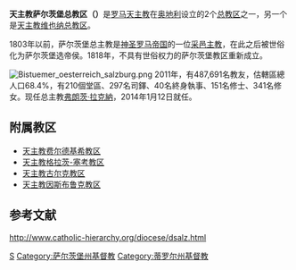 {{noteTA
|G1=奥地利地名
}}
{{Infobox Roman Catholic diocese
|name=萨尔茨堡
|jurisdiction=总教区
|latin=Archidioecesis Salisburgensis
|image=Salzburg cathedral frontview.jpg
|caption=[[萨尔茨堡主教座堂|萨尔茨堡主教座堂]]
|location=[[奥地利|奥地利]] [[萨尔茨堡州|萨尔茨堡州]] [[萨尔茨堡|萨尔茨堡]]
|territory= [[萨尔茨堡州|萨尔茨堡州]]、[[蒂羅爾州|蒂羅爾州]]
|population=513.126 <small>(2004)</small>|
|rite=拉丁礼
|patron=[[Saint_Rupert|Saint Rupert]]<br> [[Saint_Virgil|Saint Virgil]]
|province=萨尔茨堡
|established= 798年4月20日
|cathedral=[[萨尔茨堡主教座堂|萨尔茨堡主教座堂]]
|co-cathedral=
|leadership=總主教
|website=[http://www.kirchen.net/portal/ www.kirchen.net/portal]
|pope=[[方濟各_(教宗)|方濟各]]
|metropolitan=弗朗茨·拉克納
|emeritus=Alois Kothgasser, SDB<br>Georg Eder
|auxiliary=Most Rev. Andreas Laun, OSFS
|map=[[Image:Bistuemer_oesterreich_salzburg.png|300px]]
}}
'''天主教萨尔茨堡总教区（{{lang-la|Archidioecesis Salisburgensis}}）'''是[[罗马天主教|罗马天主教]]在[[奥地利|奥地利]]设立的2个[[总教区|总教区]]之一，另一个是[[天主教维也纳总教区|天主教维也纳总教区]]。

1803年以前，萨尔茨堡总主教是[[神圣罗马帝国|神圣罗马帝国]]的一位[[采邑主教|采邑主教]]，在此之后被世俗化为萨尔茨堡选帝侯。1818年，不具有世俗权力的萨尔茨堡教区重新成立。

[[File:Bistuemer_oesterreich_salzburg.png|thumb]]
2011年，有487,691名教友，估轄區總人口68.4%，有210個堂區、297名司鐸、40名終身執事、151名修士、341名修女。现任总主教[[弗朗茨·拉克納|弗朗茨·拉克納]]，2014年1月12日就任。

==附属教区==
*[[天主教费尔德基希教区|天主教费尔德基希教区]] 
*[[天主教格拉茨-塞考教区|天主教格拉茨-塞考教区]]
*[[天主教古尔克教区|天主教古尔克教区]]
*[[天主教因斯布鲁克教区|天主教因斯布鲁克教区]]

== 参考文献 ==
http://www.catholic-hierarchy.org/diocese/dsalz.html {{Wayback|url=http://www.catholic-hierarchy.org/diocese/dsalz.html |date=20201204024651 }}

{{奧地利天主教教區}}
{{Authority control}}
[[Category:奥地利天主教教区|S]]
[[Category:萨尔茨堡州基督教|Category:萨尔茨堡州基督教]]
[[Category:蒂罗尔州基督教|Category:蒂罗尔州基督教]]
